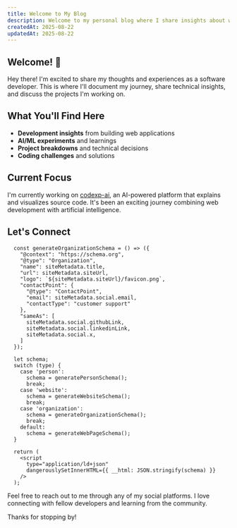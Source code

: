 ```yaml
---
title: Welcome to My Blog
description: Welcome to my personal blog where I share insights about web development, AI/ML, and my coding journey.
createdAt: 2025-08-22
updatedAt: 2025-08-22
---
```


## Welcome! 👋

Hey there! I'm excited to share my thoughts and experiences as a software developer. This is where I'll document my journey, share technical insights, and discuss the projects I'm working on.

## What You'll Find Here

- **Development insights** from building web applications
- **AI/ML experiments** and learnings
- **Project breakdowns** and technical decisions
- **Coding challenges** and solutions

## Current Focus

I'm currently working on [codexp-ai](https://github.com/Tukesh1/codexp-ai), an AI-powered platform that explains and visualizes source code. It's been an exciting journey combining web development with artificial intelligence.

## Let's Connect
```tsx
  const generateOrganizationSchema = () => ({
    "@context": "https://schema.org",
    "@type": "Organization",
    "name": siteMetadata.title,
    "url": siteMetadata.siteUrl,
    "logo": `${siteMetadata.siteUrl}/favicon.png`,
    "contactPoint": {
      "@type": "ContactPoint",
      "email": siteMetadata.social.email,
      "contactType": "customer support"
    },
    "sameAs": [
      siteMetadata.social.githubLink,
      siteMetadata.social.linkedinLink,
      siteMetadata.social.x,
    ]
  });

  let schema;
  switch (type) {
    case 'person':
      schema = generatePersonSchema();
      break;
    case 'website':
      schema = generateWebsiteSchema();
      break;
    case 'organization':
      schema = generateOrganizationSchema();
      break;
    default:
      schema = generateWebPageSchema();
  }

  return (
    <script
      type="application/ld+json"
      dangerouslySetInnerHTML={{ __html: JSON.stringify(schema) }}
    />
  );

```
Feel free to reach out to me through any of my social platforms. I love connecting with fellow developers and learning from the community.

Thanks for stopping by!
